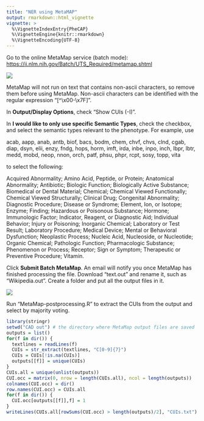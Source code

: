 ```yaml
---
title: "NER using MetaMAP"
output: rmarkdown::html_vignette
vignette: >
  %\VignetteIndexEntry{PheCAP}
  %\VignetteEngine{knitr::rmarkdown}
  %\VignetteEncoding{UTF-8}
---
```


Go to the online MetaMap service (batch mode): <https://ii.nlm.nih.gov/Batch/UTS_Required/metamap.shtml>

![](img/Screenshot_MetaMap_Website.png)

MetaMap will not run on text that contains non-ascii characters, so remove them before using MetaMap. Non-ascii characters can be identified with the regular expression “[^\x00-\x7F]”.

In **Output/Display Options**, check “Show CUIs (-I)”.

In **I would like to only use specific Semantic Types**, check the checkbox, and select the semantic types relevant to the phenotype. For example, use 

acab, aapp, anab, antb, biof, bacs, bodm, chem, chvf, chvs, clnd, cgab, diap, dsyn, elii, enzy, fndg, hops, horm, imft, irda, inbe, inpo, inch, lbpr, lbtr, medd, mobd, neop, nnon, orch, patf, phsu, phpr, rcpt, sosy, topp, vita

to select the following:

Acquired Abnormality; Amino Acid, Peptide, or Protein; Anatomical Abnormality; Antibiotic; Biologic Function; Biologically Active Substance; Biomedical or Dental Material; Chemical; Chemical Viewed Functionally; Chemical Viewed Structurally; Clinical Drug; Congenital Abnormality; Diagnostic Procedure; Disease or Syndrome; Element, Ion, or Isotope; Enzyme; Finding; Hazardous or Poisonous Substance; Hormone; Immunologic Factor; Indicator, Reagent, or Diagnostic Aid; Individual Behavior; Injury or Poisoning; Inorganic Chemical; Laboratory or Test Result; Laboratory Procedure; Medical Device; Mental or Behavioral Dysfunction; Neoplastic Process; Nucleic Acid, Nucleoside, or Nucleotide; Organic Chemical; Pathologic Function; Pharmacologic Substance; Phenomenon or Process; Receptor; Sign or Symptom; Therapeutic or Preventive Procedure; Vitamin.

Click **Submit Batch MetaMap**. An email will notify you once MetaMap has finished processing the file. Download “text.out” and rename it, such as “Wikipedia.out”. Create a folder and put all the output files in it.

![](img/Screenshot_MetaMap_WikiOutput.png)

Run “MetaMap-postprocessing.R” to extract the CUIs from the output and select by majority voting.

```r
library(stringr)
setwd("CAD out") # the directory where MetaMap output files are saved
outputs = list()
for(f in dir()) {
  textlines = readLines(f)
  CUIs = str_extract(textlines, "C[0-9]{7}")
  CUIs = CUIs[!is.na(CUIs)]
  outputs[[f]] = unique(CUIs)
}
CUIs.all = unique(unlist(outputs))
CUI.occ = matrix(0, nrow = length(CUIs.all), ncol = length(outputs))
colnames(CUI.occ) = dir()
row.names(CUI.occ) = CUIs.all
for(f in dir()) {
  CUI.occ[outputs[[f]],f] = 1
}
writeLines(CUIs.all[rowSums(CUI.occ) > length(outputs)/2], "CUIs.txt") # majority voting and output
```




